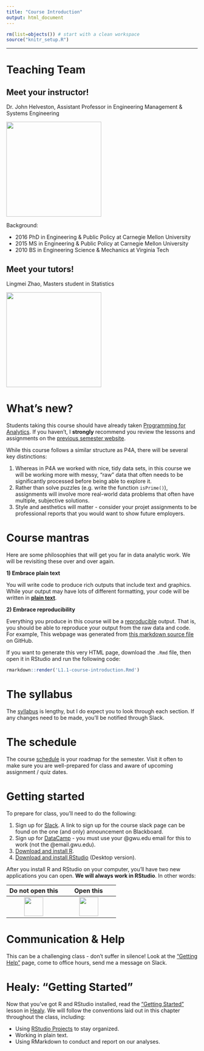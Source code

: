 ```yaml
---
title: "Course Introduction"
output: html_document
---
```


```r
rm(list=objects()) # start with a clean workspace
source("knitr_setup.R")
```

---

# Teaching Team

## Meet your instructor!

Dr. John Helveston, Assistant Professor in Engineering Management & Systems Engineering

![](images/helveston.jpg){ width=250 }

Background:

- 2016 PhD in Engineering & Public Policy at Carnegie Mellon University
- 2015 MS in Engineering & Public Policy at Carnegie Mellon University
- 2010 BS in Engineering Science & Mechanics at Virginia Tech

## Meet your tutors!

Lingmei Zhao, Masters student in Statistics

![](images/lingmei.jpg){ width=250 }

# What's new?

Students taking this course should have already taken [Programming for Analytics](https://emse-p4a-gwu.github.io/). If you haven't, I **strongly** recommend you review the lessons and assignments on the [previous semester website](https://emse6574-gwu.github.io/2019-Fall/).

While this course follows a similar structure as P4A, there will be several key distinctions:

1. Whereas in P4A we worked with nice, tidy data sets, in this course we will be working more with messy, "raw" data that often needs to be significantly processed before being able to explore it.
2. Rather than solve puzzles (e.g. write the function `isPrime()`), assignments will involve more real-world data problems that often have multiple, subjective solutions.
3. Style and aesthetics will matter - consider your projet assignments to be professional reports that you would want to show future employers.

# Course mantras

Here are some philosophies that will get you far in data analytic work. We will be revisiting these over and over again.

**1) Embrace plain text**

You will write code to produce rich outputs that include text and graphics. While your output may have lots of different formatting, your code will be written in [**plain text**](https://en.wikipedia.org/wiki/Plain_text).

**2) Embrace reproducibility**

Everything you produce in this course will be a [reproducible](https://en.wikipedia.org/wiki/Reproducibility) output. That is, you should be able to reproduce your output from the raw data and code. For example, This webpage was generated from [this markdown source file](https://raw.githubusercontent.com/emse-eda-gwu/2020-Spring/master/L1.1-course-introduction.Rmd) on GitHub.

If you want to generate this very HTML page, download the `.Rmd` file, then open it in RStudio and run the following code:

```r
rmarkdown::render('L1.1-course-introduction.Rmd')
```

# The syllabus

The [syllabus](syllabus.html) is lengthy, but I do expect you to look through each section. If any changes need to be made, you'll be notified through Slack.

# The schedule

The course [schedule](schedule.html) is your roadmap for the semester. Visit it often to make sure you are well-prepared for class and aware of upcoming assignment / quiz dates.

# Getting started

To prepare for class, you'll need to do the following:

1. Sign up for [Slack](https://emse-eda-s20.slack.com). A link to sign up for the course slack page can be found on the one (and only) announcement on Blackboard.
2. Sign up for [DataCamp](https://www.datacamp.com/groups/shared_links/dc8dffcb7204d04728b4a92c5511bac4293fec6b) - you must use your @gwu.edu email for this to work (not the @email.gwu.edu).
3. [Download and install R](https://cloud.r-project.org).
4. [Download and install RStudio](https://rstudio.com/products/rstudio/download/) (Desktop version).

After you install R and RStudio on your computer, you'll have two new applications you can open. **We will always work in RStudio**. In other words:

<div style="width:550px">
Do not open this           | Open this
:-------------------------:|:-------------------------:
![](images/Rlogo.png){ width=50 }  |  ![](images/RStudio-Ball.png){ width=50 }
</div>

# Communication & Help

This can be a challenging class - don't suffer in silence! Look at the ["Getting Help"](getting-help.html) page, come to office hours, send me a message on Slack.

# Healy: "Getting Started"

Now that you've got R and RStudio installed, read the ["Getting Started"](http://socviz.co/gettingstarted.html) lesson in [Healy](http://socviz.co/). We will follow the conventions laid out in this chapter throughout the class, including:

- Using [RStudio Projects](https://r4ds.had.co.nz/workflow-projects.html) to stay organized.
- Working in plain text.
- Using RMarkdown to conduct and report on our analyses.
